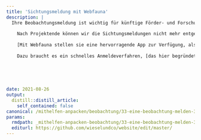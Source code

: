 ```yaml
---
title: 'Sichtungsmeldung mit Webfauna'
description: |
  Ihre Beobachtungsmeldung ist wichtig für künftige Förder- und Forschungsprojekte zugunsten von Wiesel & Co. 
  
    Nach Projektende können wir die Sichtungsmeldungen nicht mehr entgegennehmen und verweisen auf infofauna/CSCF, das Schweizerische Zenrum für die Kartografie der Fauna.
  
    [Mit Webfauna stellen sie eine hervorragende App zur Verfügung, als Desktop- und Mobile-Version. ](https://webfauna.cscf.ch/Webfauna/Welcome.do)
  
    Dazu braucht es ein schnelles Anmeldeverfahren, [das hier begründet wird. ](http://www.cscf.ch/cscf/Webfauna/FAQ#cide2cfa8d1-a0b0-4dc2-9f7a-c710a5176b0f)
  
  
 
  
  
date: 2021-08-26
output:
  distill::distill_article:
    self_contained: false
canonical: /mithelfen-anpacken/beobachtung/33-eine-beobachtung-melden-3
params:
  rmdpath: _mithelfen-anpacken-beobachtung/33-eine-beobachtung-melden-3/33-eine-beobachtung-melden-3.Rmd
  editurl: https://github.com/wieselundco/website/edit/master/
---
```


 

```r



```

<!--http://wieselundco.ch/mithelfen-anpacken/beobachtung/33-eine-beobachtung-melden-3-->
